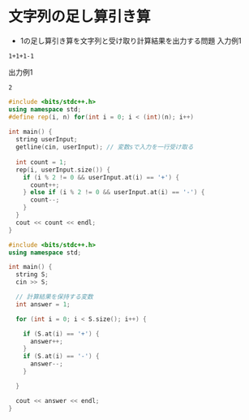 # 文字列の足し算引き算
- 1の足し算引き算を文字列と受け取り計算結果を出力する問題
入力例1
```
1+1+1-1
```
出力例1
```
2
```


``` cpp copy showLineNumbers filename="解答"
#include <bits/stdc++.h>
using namespace std;
#define rep(i, n) for(int i = 0; i < (int)(n); i++)
 
int main() {
  string userInput;
  getline(cin, userInput); // 変数sで入力を一行受け取る
 
  int count = 1;
  rep(i, userInput.size()) {
    if (i % 2 != 0 && userInput.at(i) == '+') {
      count++; 
    } else if (i % 2 != 0 && userInput.at(i) == '-') {
      count--;
    }
  }
  cout << count << endl;
}
```

``` cpp copy showLineNumbers filename="模範解答"
#include <bits/stdc++.h>
using namespace std;

int main() {
  string S;
  cin >> S;

  // 計算結果を保持する変数
  int answer = 1;

  for (int i = 0; i < S.size(); i++) {

    if (S.at(i) == '+') {
      answer++;
    }
    if (S.at(i) == '-') {
      answer--;
    }

  }

  cout << answer << endl;
}
```